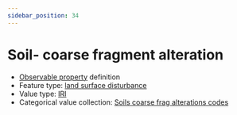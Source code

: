 ```yaml
---
sidebar_position: 34
---
```



# Soil- coarse fragment alteration

- [Observable property](/viewers/dawe-vocabs?uri=https://linked.data.gov.au/def/nrm/e38d6585-30f4-4a50-bb3f-f9481ce9c595) definition
- Feature type: [land surface disturbance](http://linked.data.gov.au/def/tern-cv/7e256d28-e686-4b6a-b64a-ac1b1a8f164d)
- Value type: [IRI](https://w3id.org/tern/ontologies/tern/IRI)
- Categorical value collection: [Soils coarse frag alterations codes](/viewers/dawe-vocabs?uri=https://linked.data.gov.au/def/nrm/87f4f5fc-d24d-4865-9b11-9ca9ac5e159f)

<Example protocolModule="plot-soil-description" observableProperty="https://linked.data.gov.au/def/nrm/e38d6585-30f4-4a50-bb3f-f9481ce9c595" />
